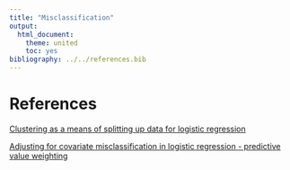 ```yaml
---
title: "Misclassification"
output:
  html_document:
    theme: united
    toc: yes
bibliography: ../../references.bib    
---
```


# References

[Clustering as a means of splitting up data for logistic regression](https://stats.stackexchange.com/questions/31440/clustering-as-a-means-of-splitting-up-data-for-logistic-regression)

[Adjusting for covariate misclassification in logistic regression - predictive value weighting](http://thestatsgeek.com/2014/05/08/adjusting-for-covariate-misclassification-in-logistic-regression-predictive-value-weighting/)